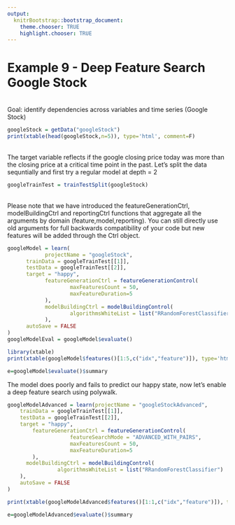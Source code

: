 ```yaml
---
output:
  knitrBootstrap::bootstrap_document:
    theme.chooser: TRUE
    highlight.chooser: TRUE
---
```


<!--
%\VignetteEngine{knitr::rmarkdown}
%\VignetteIndexEntry{Example 9}
%\VignetteDepends{xtable}
-->


# Example 9 -  Deep Feature Search Google Stock#
<br>
Goal: identify dependencies across variables and time series (Google Stock)
<br>
```r
googleStock = getData("googleStock")
print(xtable(head(googleStock,n=5)), type='html', comment=F)
```
<br>
The target variable reflects if the google closing price today was more than the closing price at a critical time point in the past.
Let's split the data sequntially and first try a regular model at depth = 2
```r
googleTrainTest = trainTestSplit(googleStock)
```
<br>
Please note that we have introduced the featureGenerationCtrl, modelBuildingCtrl and reportingCtrl functions that aggregate all the arguments by domain (feature,model,reporting). You can still directly use old arguments for full backwards compatibility of your code but new features will be added through the Ctrl object. 
```r
googleModel = learn(
			projectName = "googleStock",
      trainData = googleTrainTest[[1]],
      testData = googleTrainTest[[2]],
      target = "happy",
			featureGenerationCtrl = featureGenerationControl(
 					maxFeaturesCount = 50,
					maxFeatureDuration=5
 			),
			modelBuildingCtrl = modelBuildingControl(
					algorithmsWhiteList = list("RRandomForestClassifier")
			),	
      autoSave = FALSE
)
googleModelEval = googleModel$evaluate()
```

```r
library(xtable)
print(xtable(googleModel$features()[1:5,c("idx","feature")]), type='html', comment=F) 
```
```r
e=googleModel$evaluate()$summary
```

The model does poorly and fails to predict our happy state, now let's enable a deep feature search using polywalk.
```r
googleModelAdvanced = learn(projectName = "googleStockAdvanced",
    trainData = googleTrainTest[[1]],
    testData = googleTrainTest[[2]],
    target = "happy",
	 	featureGenerationCtrl = featureGenerationControl(
	 				featureSearchMode = "ADVANCED_WITH_PAIRS",
 					maxFeaturesCount = 50,
	 				maxFeatureDuration=5
	 	),
	  modelBuildingCtrl = modelBuildingControl(
  				algorithmsWhiteList = list("RRandomForestClassifier")
  	),
    autoSave = FALSE
)
```

```r
print(xtable(googleModelAdvanced$features()[1:1,c("idx","feature")]), type='html', comment=F) 
```
```r
e=googleModelAdvanced$evaluate()$summary
```

